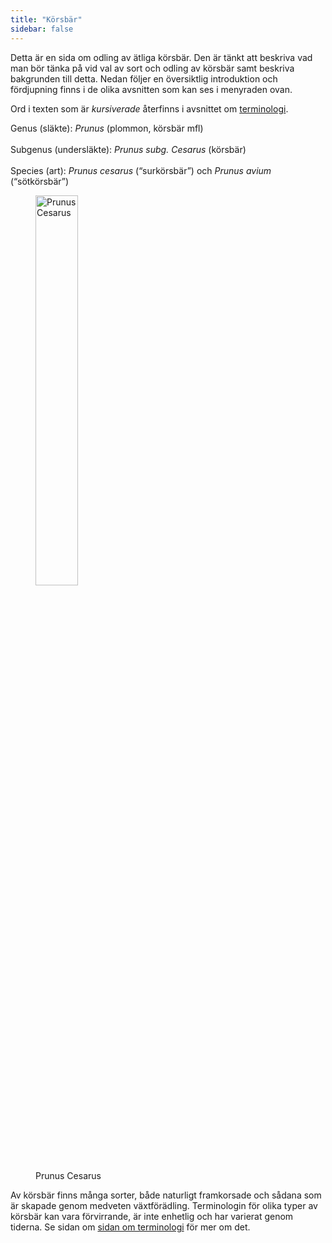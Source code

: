 ```yaml
---
title: "Körsbär"
sidebar: false
---
```


Detta är en sida om odling av ätliga körsbär. Den är tänkt att beskriva vad man bör tänka på vid val av sort och odling av körsbär samt beskriva bakgrunden till detta. Nedan följer en översiktlig introduktion och fördjupning finns i de olika avsnitten som kan ses i menyraden ovan.

Ord i texten som är _kursiverade_ återfinns i avsnittet om [terminologi](terminology.qmd).

::: {layout-ncol=2}

Genus (släkte): _Prunus_ (plommon, körsbär mfl)<br><br>Subgenus (undersläkte): _Prunus subg. Cesarus_ (körsbär)<br><br>Species (art): _Prunus cesarus_ ("surkörsbär") och _Prunus avium_ ("sötkörsbär")

![Prunus Cesarus](../../../dropbox/images/plants/prunus_cesarus.jpg){width=40%}

:::


<!-- To learn more about Quarto websites visit <https://quarto.org/docs/websites>. -->

<!-- Markdown text styles: https://quarto.org/docs/visual-editor/options.html -->

Av körsbär finns många sorter, både naturligt framkorsade och sådana som är skapade genom medveten växtförädling. Terminologin för olika typer av körsbär kan vara förvirrande, är inte enhetlig och har varierat genom tiderna. Se sidan om [sidan om terminologi](terminology.qmd) för mer om det.
 
<!-- ## Grundstammar -->

